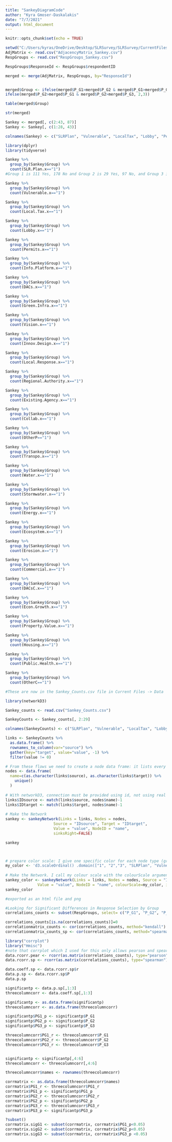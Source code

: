 ```yaml
---
title: "SankeyDiagramCode"
author: "Kyra Gmoser-Daskalakis"
date: "7/7/2021"
output: html_document
---
```


```r
knitr::opts_chunk$set(echo = TRUE)
```



```r
setwd("C:/Users/kyras/OneDrive/Desktop/SLRSurvey/SLRSurvey/CurrentFiles/Data")
AdjMatrix <- read.csv("AdjacencyMatrix_Sankey.csv")
RespGroups <- read.csv("RespGroups_Sankey.csv")

RespGroups$ResponseId <- RespGroups$respondentID

merged <- merge(AdjMatrix, RespGroups, by="ResponseId")


merged$Group <- ifelse(merged$P_G1>merged$P_G2 & merged$P_G1>merged$P_G3, 1, 
ifelse(merged$P_G2>merged$P_G1 & merged$P_G2>merged$P_G3, 2,3))

table(merged$Group)

str(merged)

Sankey <- merged[, c(2:43, 87)]
Sankey <- Sankey[, c(1:28, 43)]

colnames(Sankey) <- c("SLRPlan", "Vulnerable", "LocalTax", "Lobby", "Permits", "InfoPlatform", "DACs", "GreenInfra", "Vision", "InnovDesign", "LocalResponse", "RegionalAuthority", "ExistingAgency", "Collab", "OtherP", "Transpo", "Water", "Stormwater", "Energy", "Ecosystem", "Erosion", "Commercial", "DACsC", "EconGrowth", "PropertyValue", "Housing", "PublicHealth", "OtherC", "Group")

library(dplyr)
library(tidyverse)

Sankey %>% 
  group_by(Sankey$Group) %>% 
  count(SLR.Plan.x=="1")
#Group 1 is 111 Yes, 178 No and Group 2 is 29 Yes, 97 No, and Group 3 is 121 Yes, 162 No

Sankey %>% 
  group_by(Sankey$Group) %>% 
  count(Vulnerable.x=="1")

Sankey %>% 
  group_by(Sankey$Group) %>% 
  count(Local.Tax.x=="1")

Sankey %>% 
  group_by(Sankey$Group) %>% 
  count(Lobby.x=="1")

Sankey %>% 
  group_by(Sankey$Group) %>% 
  count(Permits.x=="1")

Sankey %>% 
  group_by(Sankey$Group) %>% 
  count(Info.Platform.x=="1")

Sankey %>% 
  group_by(Sankey$Group) %>% 
  count(DACs.x=="1")

Sankey %>% 
  group_by(Sankey$Group) %>% 
  count(Green.Infra.x=="1")

Sankey %>% 
  group_by(Sankey$Group) %>% 
  count(Vision.x=="1")

Sankey %>% 
  group_by(Sankey$Group) %>% 
  count(Innov.Design.x=="1")

Sankey %>% 
  group_by(Sankey$Group) %>% 
  count(Local.Response.x=="1")

Sankey %>% 
  group_by(Sankey$Group) %>% 
  count(Regional.Authority.x=="1")

Sankey %>% 
  group_by(Sankey$Group) %>% 
  count(Existing.Agency.x=="1")

Sankey %>% 
  group_by(Sankey$Group) %>% 
  count(Collab.x=="1")

Sankey %>% 
  group_by(Sankey$Group) %>% 
  count(OtherP=="1")

Sankey %>% 
  group_by(Sankey$Group) %>% 
  count(Transpo.x=="1")

Sankey %>% 
  group_by(Sankey$Group) %>% 
  count(Water.x=="1")

Sankey %>% 
  group_by(Sankey$Group) %>% 
  count(Stormwater.x=="1")

Sankey %>% 
  group_by(Sankey$Group) %>% 
  count(Energy.x=="1")

Sankey %>% 
  group_by(Sankey$Group) %>% 
  count(Ecosystem.x=="1")

Sankey %>% 
  group_by(Sankey$Group) %>% 
  count(Erosion.x=="1")

Sankey %>% 
  group_by(Sankey$Group) %>% 
  count(Commercial.x=="1")

Sankey %>% 
  group_by(Sankey$Group) %>% 
  count(DACsC.x=="1")

Sankey %>% 
  group_by(Sankey$Group) %>% 
  count(Econ.Growth.x=="1")

Sankey %>% 
  group_by(Sankey$Group) %>% 
  count(Property.Value.x=="1")

Sankey %>% 
  group_by(Sankey$Group) %>% 
  count(Housing.x=="1")

Sankey %>% 
  group_by(Sankey$Group) %>% 
  count(Public.Health.x=="1")

Sankey %>% 
  group_by(Sankey$Group) %>% 
  count(OtherC=="1")

#These are now in the Sankey_Counts.csv file in Current Files -> Data

```



```r
library(networkD3)

Sankey_counts <- read.csv("Sankey_Counts.csv")

SankeyCounts <- Sankey_counts[, 2:29]

colnames(SankeyCounts) <- c("SLRPlan", "Vulnerable", "LocalTax", "Lobby", "Permits", "InfoPlatform", "DACs", "GreenInfra", "Vision", "InnovDesign", "LocalResponse", "RegionalAuthority", "ExistingAgency", "Collab", "OtherP", "Transpo", "Water", "Stormwater", "Energy", "Ecosystem", "Erosion", "Commercial", "DACsC", "EconGrowth", "PropertyValue", "Housing", "PublicHealth", "OtherC")

links <- SankeyCounts %>% 
  as.data.frame() %>% 
  rownames_to_column(var="source") %>% 
  gather(key="target", value="value", -1) %>%
  filter(value != 0)

# From these flows we need to create a node data frame: it lists every entities involved in the flow
nodes <- data.frame(
  name=c(as.character(links$source), as.character(links$target)) %>% 
    unique()
  )
 
# With networkD3, connection must be provided using id, not using real name like in the links dataframe.. So we need to reformat it.
links$IDsource <- match(links$source, nodes$name)-1 
links$IDtarget <- match(links$target, nodes$name)-1
 
# Make the Network
sankey <- sankeyNetwork(Links = links, Nodes = nodes,
                     Source = "IDsource", Target = "IDtarget",
                     Value = "value", NodeID = "name", 
                     sinksRight=FALSE)

sankey



# prepare color scale: I give one specific color for each node type (group, policy, concern)
my_color <- 'd3.scaleOrdinal() .domain(["1", "2","3", "SLRPlan", "Vulnerable", "LocalTax","Lobby", "Permits", "InfoPlatform", "DACs", "GreenInfra", "Vision", "InnovDesign", "LocalResponse", "RegionalAuthority", "ExistingAgency", "Collab", "OtherP", "Transpo", "Water", "Stormwater", "Energy", "Ecosystem", "Erosion", "Commercial", "DACsC", "EconGrowth", "PropertyValue", "Housing", "PublicHealth", "OtherC"]) .range(["blue", "blue" , "blue", "green", "green", "green", "green", "green", "green", "green", "green", "green", "green", "green", "green", "green", "green", "green", "yellow", "yellow", "yellow", "yellow", "yellow", "yellow", "yellow", "yellow", "yellow", "yellow", "yellow", "yellow", "yellow", "yellow"])'
 
# Make the Network. I call my colour scale with the colourScale argument
sankey_color <- sankeyNetwork(Links = links, Nodes = nodes, Source = "IDsource", Target = "IDtarget", 
              Value = "value", NodeID = "name", colourScale=my_color, iterations=0)
sankey_color

#exported as an html file and png
```

```r
#Looking for Significant Differences in Response Selection by Group
correlations_counts <- subset(RespGroups, select= c("P_G1", "P_G2", "P_G3", "SLR.Plan", "Vulnerable", "Local.Tax","Lobby", "Permits", "Info.Platform", "DACs", "Green.Infra", "Vision", "Innov.Design", "Local.Response", "Regional.Authority", "Existing.Agency", "Collab", "Transpo", "Water", "Stormwater", "Energy", "Ecosystem", "Erosion", "Commercial", "DACsC", "Econ.Growth", "Property.Value", "Housing", "Public.Health"))

correlations_counts[is.na(correlations_counts)]=0
correlationmatrix_counts <- cor(correlations_counts, method="kendall")
correlationmatrix_counts_sp <- cor(correlations_counts, method="spearman")

library("corrplot")
library("Hmisc")
#note that corrplot which I used for this only allows pearson and spearman- if we want kendall will need to do it another way
data.rcorr.pear <- rcorr(as.matrix(correlations_counts), type="pearson")
data.rcorr.sp <- rcorr(as.matrix(correlations_counts), type="spearman")

data.coeff.sp <- data.rcorr.sp$r
data.p.sp <- data.rcorr.sp$P
data.p.sp

significantp <- data.p.sp[,1:3]
threecolumncorr <- data.coeff.sp[,1:3]

significantp <- as.data.frame(significantp)
threecolumncorr <- as.data.frame(threecolumncorr)

significantp$PG1_p <- significantp$P_G1
significantp$PG2_p <- significantp$P_G2
significantp$PG3_p <- significantp$P_G3

threecolumncorr$PG1_r <- threecolumncorr$P_G1
threecolumncorr$PG2_r <- threecolumncorr$P_G2
threecolumncorr$PG3_r <- threecolumncorr$P_G3


significantp <- significantp[,4:6]
threecolumncorr <- threecolumncorr[,4:6]

threecolumncorr$names <- rownames(threecolumncorr)

corrmatrix <- as.data.frame(threecolumncorr$names)
corrmatrix$PG1_r <- threecolumncorr$PG1_r
corrmatrix$PG1_p <- significantp$PG1_p
corrmatrix$PG2_r <- threecolumncorr$PG2_r
corrmatrix$PG2_p <- significantp$PG2_p
corrmatrix$PG3_r <- threecolumncorr$PG3_r
corrmatrix$PG3_p <- significantp$PG3_p

?subset()
corrmatrix.sigG1 <- subset(corrmatrix, corrmatrix$PG1_p<0.05)
corrmatrix.sigG2 <- subset(corrmatrix, corrmatrix$PG2_p<0.05)
corrmatrix.sigG3 <- subset(corrmatrix, corrmatrix$PG3_p <0.05)


```